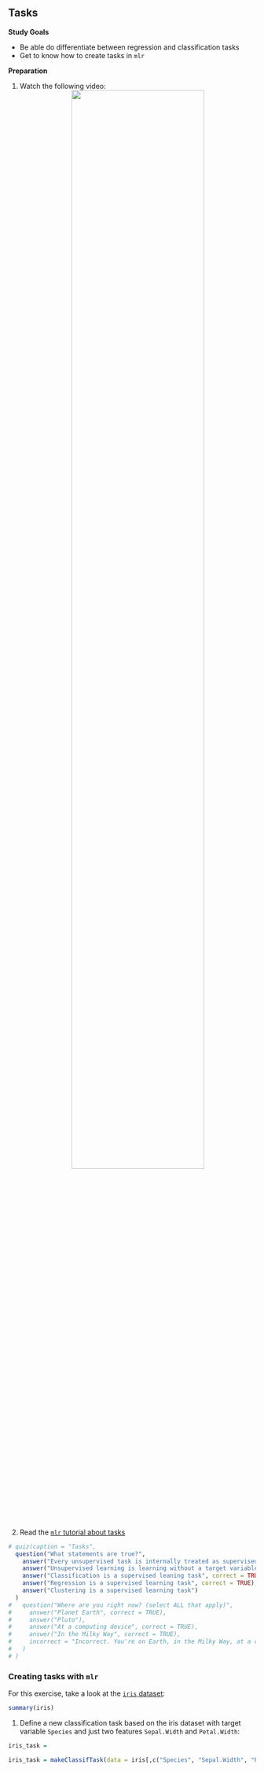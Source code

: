 ## Tasks

**Study Goals**

- Be able do differentiate between regression and classification tasks
- Get to know how to create tasks in `mlr`

**Preparation**

1.  Watch the following video:
    <center>
    ![](https://www.youtube.com/watch?v=pFWVIGPpupk&t=0s&index=3&list=PLMyWaJl2LoXyhFvMjtbBGs0Pi8khHbKm3){width="75%"}
    </center>

1.  Read the [`mlr` tutorial about tasks](https://mlr.mlr-org.com/articles/tutorial/task.html)

```r
# quiz(caption = "Tasks",
  question("What statements are true?",
    answer("Every unsupervised task is internally treated as supervised task"),
    answer("Unsupervised learning is learning without a target variable", correct = TRUE),
    answer("Classification is a supervised leaning task", correct = TRUE),
    answer("Regression is a supervised learning task", correct = TRUE),
    answer("Clustering is a supervised learning task")
  )
#   question("Where are you right now? (select ALL that apply)",
#     answer("Planet Earth", correct = TRUE),
#     answer("Pluto"),
#     answer("At a computing device", correct = TRUE),
#     answer("In the Milky Way", correct = TRUE),
#     incorrect = "Incorrect. You're on Earth, in the Milky Way, at a computer."
#   )
# )
```

### Creating tasks with `mlr`

For this exercise, take a look at the [`iris` dataset](https://en.wikipedia.org/wiki/Iris_flower_data_set):

```r
summary(iris)
```

1.  Define a new classification task based on the iris dataset with target variable `Species` and just two features `Sepal.Width` and `Petal.Width`:

```r
iris_task =
```

```r
iris_task = makeClassifTask(data = iris[,c("Species", "Sepal.Width", "Petal.Width")], target = "Species")
```

